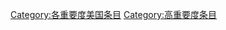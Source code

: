 {{emptycat}}
{{Articles by Importance|topic=美国|project=美国|format=toc}}
{{catmore1|[[Wikipedia:美国专题|Wikipedia:美国专题]]}}
[[Category:各重要度美国条目|Category:各重要度美国条目]]
[[Category:高重要度条目|Category:高重要度条目]]